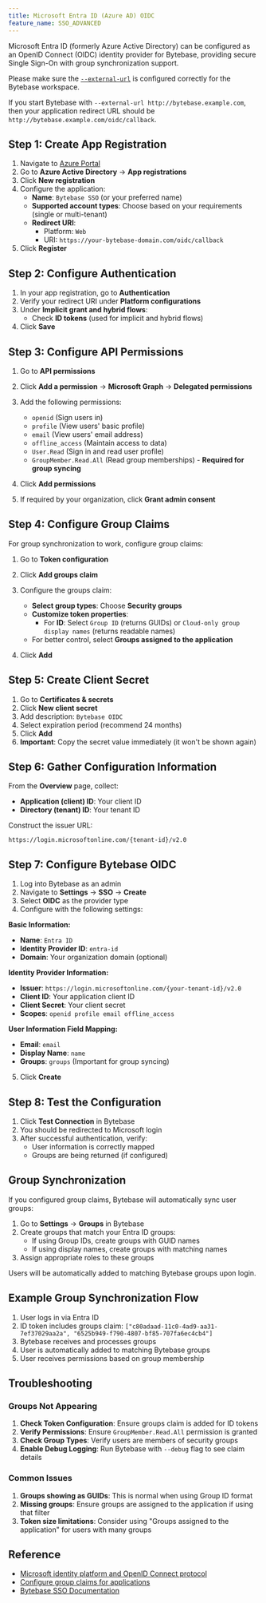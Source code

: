 ```yaml
---
title: Microsoft Entra ID (Azure AD) OIDC
feature_name: SSO_ADVANCED
---
```


Microsoft Entra ID (formerly Azure Active Directory) can be configured as an OpenID Connect (OIDC) identity provider for Bytebase, providing secure Single Sign-On with group synchronization support.

<Info>

Please make sure the [`--external-url`](/get-started/self-host/external-url) is configured correctly for the Bytebase workspace.

If you start Bytebase with `--external-url http://bytebase.example.com`, then your application redirect URL should be `http://bytebase.example.com/oidc/callback`.

</Info>

## Step 1: Create App Registration

1. Navigate to [Azure Portal](https://portal.azure.com)
2. Go to **Azure Active Directory** → **App registrations**
3. Click **New registration**
4. Configure the application:
   - **Name**: `Bytebase SSO` (or your preferred name)
   - **Supported account types**: Choose based on your requirements (single or multi-tenant)
   - **Redirect URI**:
     - Platform: `Web`
     - URI: `https://your-bytebase-domain.com/oidc/callback`
5. Click **Register**

## Step 2: Configure Authentication

1. In your app registration, go to **Authentication**
2. Verify your redirect URI under **Platform configurations**
3. Under **Implicit grant and hybrid flows**:
   - Check **ID tokens** (used for implicit and hybrid flows)
4. Click **Save**

## Step 3: Configure API Permissions

1. Go to **API permissions**
2. Click **Add a permission** → **Microsoft Graph** → **Delegated permissions**
3. Add the following permissions:

   - `openid` (Sign users in)
   - `profile` (View users' basic profile)
   - `email` (View users' email address)
   - `offline_access` (Maintain access to data)
   - `User.Read` (Sign in and read user profile)
   - `GroupMember.Read.All` (Read group memberships) - **Required for group syncing**

4. Click **Add permissions**
5. If required by your organization, click **Grant admin consent**

## Step 4: Configure Group Claims

For group synchronization to work, configure group claims:

1. Go to **Token configuration**
2. Click **Add groups claim**
3. Configure the groups claim:

   - **Select group types**: Choose **Security groups**
   - **Customize token properties**:
     - For **ID**: Select `Group ID` (returns GUIDs) or `Cloud-only group display names` (returns readable names)
   - For better control, select **Groups assigned to the application**

4. Click **Add**

## Step 5: Create Client Secret

1. Go to **Certificates & secrets**
2. Click **New client secret**
3. Add description: `Bytebase OIDC`
4. Select expiration period (recommend 24 months)
5. Click **Add**
6. **Important**: Copy the secret value immediately (it won't be shown again)

## Step 6: Gather Configuration Information

From the **Overview** page, collect:

- **Application (client) ID**: Your client ID
- **Directory (tenant) ID**: Your tenant ID

Construct the issuer URL:

```text
https://login.microsoftonline.com/{tenant-id}/v2.0
```

## Step 7: Configure Bytebase OIDC

1. Log into Bytebase as an admin
2. Navigate to **Settings** → **SSO** → **Create**
3. Select **OIDC** as the provider type
4. Configure with the following settings:

**Basic Information:**

- **Name**: `Entra ID`
- **Identity Provider ID**: `entra-id`
- **Domain**: Your organization domain (optional)

**Identity Provider Information:**

- **Issuer**: `https://login.microsoftonline.com/{your-tenant-id}/v2.0`
- **Client ID**: Your application client ID
- **Client Secret**: Your client secret
- **Scopes**: `openid profile email offline_access`

**User Information Field Mapping:**

- **Email**: `email`
- **Display Name**: `name`
- **Groups**: `groups` (Important for group syncing)

5. Click **Create**

## Step 8: Test the Configuration

1. Click **Test Connection** in Bytebase
2. You should be redirected to Microsoft login
3. After successful authentication, verify:
   - User information is correctly mapped
   - Groups are being returned (if configured)

## Group Synchronization

If you configured group claims, Bytebase will automatically sync user groups:

1. Go to **Settings** → **Groups** in Bytebase
2. Create groups that match your Entra ID groups:
   - If using Group IDs, create groups with GUID names
   - If using display names, create groups with matching names
3. Assign appropriate roles to these groups

Users will be automatically added to matching Bytebase groups upon login.

## Example Group Synchronization Flow

1. User logs in via Entra ID
2. ID token includes groups claim: `["c80adaad-11c0-4ad9-aa31-7ef37029aa2a", "6525b949-f790-4807-bf85-707fa6ec4cb4"]`
3. Bytebase receives and processes groups
4. User is automatically added to matching Bytebase groups
5. User receives permissions based on group membership

## Troubleshooting

### Groups Not Appearing

1. **Check Token Configuration**: Ensure groups claim is added for ID tokens
2. **Verify Permissions**: Ensure `GroupMember.Read.All` permission is granted
3. **Check Group Types**: Verify users are members of security groups
4. **Enable Debug Logging**: Run Bytebase with `--debug` flag to see claim details

### Common Issues

1. **Groups showing as GUIDs**: This is normal when using Group ID format
2. **Missing groups**: Ensure groups are assigned to the application if using that filter
3. **Token size limitations**: Consider using "Groups assigned to the application" for users with many groups

## Reference

- [Microsoft identity platform and OpenID Connect protocol](https://docs.microsoft.com/en-us/azure/active-directory/develop/v2-protocols-oidc)
- [Configure group claims for applications](https://docs.microsoft.com/en-us/azure/active-directory/develop/active-directory-optional-claims)
- [Bytebase SSO Documentation](https://www.bytebase.com/docs/administration/sso/overview)
